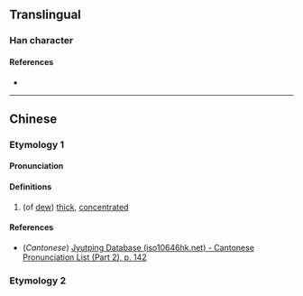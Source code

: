 {{character info}}
==Translingual==

===Han character===
{{Han char|rn=85|rad=水|as=10|sn=13|four=32119|canj=EUMT|ids=⿰氵豈}}

====References====
* {{Han ref|kx=0640.310|dkj=17976|dj=1048.060|hdz=31699.050|uh=6EB0|ud=28336|bh=DE55|bd=56917}}

----

==Chinese==
{{zh-forms}}

===Etymology 1===

====Pronunciation====
{{zh-pron
|m=ái
|c=ji4
|mc=y
|oc=y
|ma=
|cat=a
}}

====Definitions====
{{zh-hanzi}}

# (of [[dew]])  [[thick]], [[concentrated]]

====References====
* (''Cantonese'') [http://www.iso10646hk.net/jp/document/download.jsp Jyutping Database (iso10646hk.net) - Cantonese Pronunciation List (Part 2), p. 142]

===Etymology 2===
{{zh-see|皑|a}}